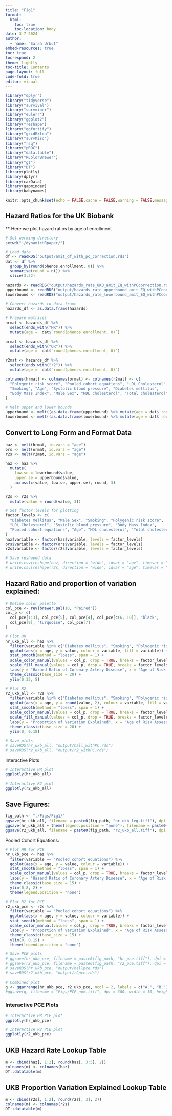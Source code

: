 ```yaml
---
title: "Fig1"
format: 
  html:
    toc: true
    toc-location: body
date: 3-7-2024
author:
  - name: "Sarah Urbut"
embed-resources: true
toc: true
toc-expand: 2
theme: lightly
toc-title: Contents
page-layout: full
code-fold: true
editor: visual
---
```





```r
library("dplyr")
library("tidyverse")
library("survival")
library("survminer")
library("eulerr")
library("ggplot2")
library("reshape")
library("ggfortify")
library("gridExtra")
library("survMisc")
library("rsq")
library("pROC")
library("data.table")
library("RColorBrewer")
library("gt")
library("DT")
library(plotly)
library(dplyr)
library(carData)
library(gapminder)
library(babynames)
```

```r
knitr::opts_chunk$set(echo = FALSE,cache = FALSE,warning = FALSE,message = FALSE)
```

## Hazard Ratios for the UK Biobank

** Here we plot hazard ratios by age of enrollment

```r
# Set working directory
setwd("~/dynamicHRpaper/")

# Load data
df <- readRDS("output/amit_df_with_pc_correction.rds")
dat <- df %>%
  group_by(round(phenos.enrollment, 0)) %>%
  summarise(count = n()) %>%
  slice(3:32)

hazards <- readRDS("output/hazards_rate_UKB_amit_EQ_withPCcorrection.rds")
upperbound <- readRDS("output/hazards_rate_upperbound_amit_EQ_withPCcorrection.rds")
lowerbound <- readRDS("output/hazards_rate_lowerbound_amit_EQ_withPCcorrection.rds")

# Convert hazards to data frame
hazards_df <- as.data.frame(hazards)

# Prepare matrices
hrmat <- hazards_df %>%
  select(ends_with("HR")) %>%
  mutate(age =  dat$`round(phenos.enrollment, 0)`)

ormat <- hazards_df %>%
  select(ends_with("OR")) %>%
  mutate(age =  dat$`round(phenos.enrollment, 0)`)

r2mat <- hazards_df %>%
  select(ends_with("r2")) %>%
  mutate(age =  dat$`round(phenos.enrollment, 0)`)

colnames(hrmat) <- colnames(ormat) <- colnames(r2mat) <- c(
  "Polygenic risk score", "Pooled cohort equations", "LDL Cholesterol", 
  "Smoking", "Age", "Systolic blood pressure", "Diabetes mellitus", 
  "Body Mass Index", "Male Sex", "HDL cholesterol", "Total cholesterol", "age"
)

# Melt upper and lower bounds
upperbound <- melt((as.data.frame(upperbound) %>% mutate(age = dat$`round(phenos.enrollment, 0)`)),id.vars="age")
lowerbound <- melt((as.data.frame(lowerbound) %>% mutate(age = dat$`round(phenos.enrollment, 0)`)),id.vars="age")
```

## Convert to Long Form and Format Data

```r
haz <- melt(hrmat, id.vars = "age")
ors <- melt(ormat, id.vars = "age")
r2s <- melt(r2mat, id.vars = "age")

haz <- haz %>%
  mutate(
    low.se = lowerbound$value,
    upper.se = upperbound$value,
    across(c(value, low.se, upper.se), round, 3)
  )

r2s <- r2s %>%
  mutate(value = round(value, 3))

# Set factor levels for plotting
factor_levels <- c(
  "Diabetes mellitus", "Male Sex", "Smoking", "Polygenic risk score",
  "LDL Cholesterol", "Systolic blood pressure", "Body Mass Index",
  "Pooled cohort equations", "Age", "HDL cholesterol", "Total cholesterol"
)
haz$variable <- factor(haz$variable, levels = factor_levels)
ors$variable <- factor(ors$variable, levels = factor_levels)
r2s$variable <- factor(r2s$variable, levels = factor_levels)

# Save reshaped data
# write.csv(reshape(haz, direction = "wide", idvar = "age", timevar = "variable"), "output/hrindex_ukb_eq.csv", row.names = FALSE)
# write.csv(reshape(r2s, direction = "wide", idvar = "age", timevar = "variable"), "output/r2index_ukb_eq.csv", row.names = FALSE)
```

## Hazard Ratio and proportion of variation explained:

```r
# Define color palette
col_pce <- rev(brewer.pal(10, "Paired"))
col_p <- c(
  col_pce[1:3], col_pce[5], col_pce[4], col_pce[c(6, 10)], "black",
  col_pce[9], "turquoise", col_pce[7]
)

# Plot HR
hr_ukb_all <- haz %>%
  filter(variable %in% c("Diabetes mellitus", "Smoking", "Polygenic risk score", "HDL cholesterol", "Systolic blood pressure", "Total cholesterol")) %>%
  ggplot(aes(x = age, y = value, colour = variable, fill = variable)) +
  stat_smooth(method = "loess", span = 1) +
  scale_color_manual(values = col_p, drop = TRUE, breaks = factor_levels) +
  scale_fill_manual(values = col_p, drop = TRUE, breaks = factor_levels, guide = "none") +
  labs(y = "Hazard Ratio of Coronary Artery Disease", x = "Age of Risk Assessment", colour = "Risk Factor") +
  theme_classic(base_size = 20) +
  ylim(0.35, 5)

# Plot R2
r2_ukb_all <- r2s %>%
  filter(variable %in% c("Diabetes mellitus", "Smoking", "Polygenic risk score", "HDL cholesterol", "Systolic blood pressure", "Total cholesterol")) %>%
  ggplot(aes(x = age, y = round(value, 2), colour = variable, fill = variable)) +
  stat_smooth(method = "loess", span = 1) +
  scale_color_manual(values = col_p, drop = TRUE, breaks = factor_levels) +
  scale_fill_manual(values = col_p, drop = TRUE, breaks = factor_levels, guide = "none") +
  labs(y = "Proportion of Variation Explained", x = "Age of Risk Assessment", colour = "Risk Factor") +
  theme_classic(base_size = 20) +
  ylim(0, 0.18)

# Save plots
# saveRDS(hr_ukb_all, "output/hall_withPC.rds")
# saveRDS(r2_ukb_all, "output/r2_withPC.rds")

```

Interactive Plots
```r
# Interactive HR plot
ggplotly(hr_ukb_all)

# Interactive R2 plot
ggplotly(r2_ukb_all)
```

## Save Figures:

```r
fig_path <- "./Figs/Fig1/"
ggsave(hr_ukb_all, filename = paste0(fig_path, "hr_ukb_leg.tiff"), dpi = 300, width = 10, height = 6)
ggsave(hr_ukb_all + theme(legend.position = "none"), filename = paste0(fig_path, "hr_ukb_all_noleg.tiff"), dpi = 300, width = 6, height = 6)
ggsave(r2_ukb_all, filename = paste0(fig_path, "r2_ukb_all.tiff"), dpi = 300, width = 6, height = 6)
```

Pooled Cohort Equations:

```r
# Plot HR for PCE
hr_ukb_pce <- haz %>%
  filter(variable == "Pooled cohort equations") %>%
  ggplot(aes(x = age, y = value, colour = variable)) +
  stat_smooth(method = "loess", span = 1) +
  scale_color_manual(values = col_p, drop = TRUE, breaks = factor_levels) +
  labs(y = "Hazard Ratio of Coronary Artery Disease", x = "Age of Risk Assessment", colour = "Risk Factor") +
  theme_classic(base_size = 15) +
  ylim(0.8, 2) +
  theme(legend.position = "none")

# Plot R2 for PCE
r2_ukb_pce <- r2s %>%
  filter(variable == "Pooled cohort equations") %>%
  ggplot(aes(x = age, y = value, colour = variable)) +
  stat_smooth(method = "loess", span = 1) +
  scale_color_manual(values = col_p, drop = TRUE, breaks = factor_levels) +
  labs(y = "Proportion of Variation Explained", x = "Age of Risk Assessment", colour = "Risk Factor") +
  theme_classic(base_size = 15) +
  ylim(0, 0.15) +
  theme(legend.position = "none")

# Save PCE plots
# ggsave(hr_ukb_pce, filename = paste0(fig_path, "hr_pce.tiff"), dpi = 300, width = 6, height = 6)
# ggsave(r2_ukb_pce, filename = paste0(fig_path, "r2_pce.tiff"), dpi = 300, width = 6, height = 6)
# saveRDS(hr_ukb_pce, "output/hallpce.rds")
# saveRDS(r2_ukb_pce, "output/r2pce.rds")

# Combined plot
g <- ggarrange(hr_ukb_pce, r2_ukb_pce, ncol = 2, labels = c("A.", "B."))
#ggsave(g, filename = "Figs/PCE_nom.tiff", dpi = 300, width = 10, height = 5)
```

### Interactive PCE Plots

```r
# Interactive HR PCE plot
ggplotly(hr_ukb_pce)

# Interactive R2 PCE plot
ggplotly(r2_ukb_pce)
```

## UKB Hazard Rate Lookup Table

```r
m <- cbind(haz[, 1:2], round(haz[, 3:5], 2))
colnames(m) <- colnames(haz)
DT::datatable(m)
```

## UKB Proportion Variation Explained Lookup Table

```r
m <- cbind(r2s[, 1:2], round(r2s[, 3], 2))
colnames(m) <- colnames(r2s)
DT::datatable(m)
```


